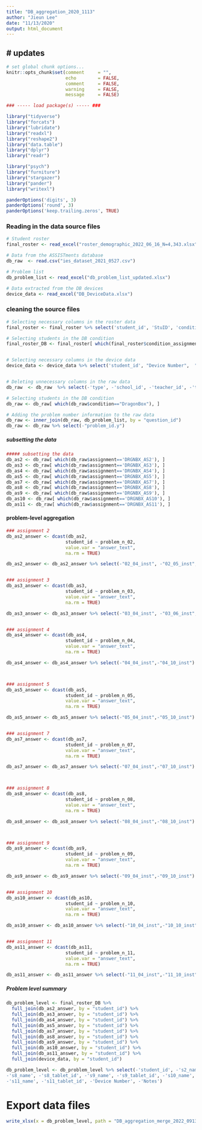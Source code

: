 ---
title: "DB_aggregation_2020_1113"
author: "Jieun Lee"
date: "11/13/2020"
output: html_document
---

# updates 
- 

```{r global_options, include=FALSE}
# set global chunk options...  
knitr::opts_chunk$set(comment     = "",
                      echo        = FALSE, 
                      comment     = FALSE,
                      warning     = FALSE, 
                      message     = FALSE)
```


```{r, echo=FALSE, results=FALSE, warning=FALSE, message=FALSE}
### ----- load package(s) ----- ###

library("tidyverse")    
library("forcats")
library("lubridate")    
library("readxl")
library("reshape2")
library("data.table")
library("dplyr")
library("readr")

library("psych")        
library("furniture")    
library("stargazer")    
library("pander")
library("writexl")

panderOptions('digits', 3)
panderOptions('round', 3)
panderOptions('keep.trailing.zeros', TRUE)
```

### Reading in the data source files 
```{r}
# Student roster
final_roster <- read_excel("roster_demographic_2022_06_16_N=4,343.xlsx")

# Data from the ASSISTments database
db_raw  <- read.csv("ies_dataset_2021_0527.csv")

# Problem list 
db_problem_list <- read_excel("db_problem_list_updated.xlsx")

# Data extracted from the DB devices
device_data <- read_excel("DB_DeviceData.xlsx")
```


### cleaning the source files 
```{r}
# Selecting necessary columns in the roster data 
final_roster <- final_roster %>% select('student_id', 'StuID', 'condition_assignment')

# Selecting students in the DB condition 
final_roster_DB <- final_roster[ which(final_roster$condition_assignment=='DragonBox'), ]


# Selecting necessary columns in the device data
device_data <- device_data %>% select('student_id', "Device Number",  "Final_Chapter_Tablet", "Final_Stage_Tablet", "Chapter Star count", "Final_Star_Count_Tablet", "Total_Problem_Device", "Notes" )


# Deleting unnecessary columns in the raw data 
db_raw  <- db_raw  %>% select(-'type', -'school_id', -'teacher_id', -'teacher', -'classroom', -'full_name', -'first_name', -'last_name', -'class_section', -'assignment_start', -'assignment_end', -'problem_log_id', -'student_xref', -'problem_set_id', -'alias')

# Selecting students in the DB condition 
db_raw <- db_raw[ which(db_raw$condition=="DragonBox"), ]

# Adding the problem number information to the raw data 
db_raw <- inner_join(db_raw, db_problem_list, by = "question_id")
db_raw <- db_raw %>% select(-"problem_id.y")
```

##### subsetting the data
```{r}
##### subsetting the data
db_as2 <- db_raw[ which(db_raw$assignment=='DRGNBX_AS2'), ]
db_as3 <- db_raw[ which(db_raw$assignment=='DRGNBX_AS3'), ]
db_as4 <- db_raw[ which(db_raw$assignment=='DRGNBX_AS4'), ]
db_as5 <- db_raw[ which(db_raw$assignment=='DRGNBX_AS5'), ]
db_as7 <- db_raw[ which(db_raw$assignment=='DRGNBX_AS7'), ]
db_as8 <- db_raw[ which(db_raw$assignment=='DRGNBX_AS8'), ]
db_as9 <- db_raw[ which(db_raw$assignment=='DRGNBX_AS9'), ]
db_as10 <- db_raw[ which(db_raw$assignment=='DRGNBX_AS10'), ]
db_as11 <- db_raw[ which(db_raw$assignment=='DRGNBX_AS11'), ]
```


#### problem-level aggregation 
```{r}
### assignment 2
db_as2_answer <- dcast(db_as2, 
                      student_id ~ problem_n_02, 
                      value.var = "answer_text", 
                      na.rm = TRUE)

db_as2_answer <- db_as2_answer %>% select(-"02_04_inst", -"02_05_inst", -"02_06_inst", -"02_12_inst", -"02_13_inst") 


### assignment 3
db_as3_answer <- dcast(db_as3, 
                      student_id ~ problem_n_03, 
                      value.var = "answer_text", 
                      na.rm = TRUE)

db_as3_answer <- db_as3_answer %>% select(-"03_04_inst", -"03_06_inst", -"03_11_inst", -"03_17_inst") 


### assignment 4
db_as4_answer <- dcast(db_as4, 
                      student_id ~ problem_n_04, 
                      value.var = "answer_text", 
                      na.rm = TRUE)

db_as4_answer <- db_as4_answer %>% select(-"04_04_inst",-"04_10_inst") 



### assignment 5
db_as5_answer <- dcast(db_as5, 
                      student_id ~ problem_n_05, 
                      value.var = "answer_text", 
                      na.rm = TRUE)

db_as5_answer <- db_as5_answer %>% select(-"05_04_inst",-"05_10_inst") 


### assignment 7
db_as7_answer <- dcast(db_as7, 
                      student_id ~ problem_n_07, 
                      value.var = "answer_text", 
                      na.rm = TRUE)

db_as7_answer <- db_as7_answer %>% select(-"07_04_inst",-"07_10_inst") 



### assignment 8
db_as8_answer <- dcast(db_as8, 
                      student_id ~ problem_n_08, 
                      value.var = "answer_text", 
                      na.rm = TRUE)

db_as8_answer <- db_as8_answer %>% select(-"08_04_inst",-"08_10_inst") 



### assignment 9
db_as9_answer <- dcast(db_as9, 
                      student_id ~ problem_n_09, 
                      value.var = "answer_text", 
                      na.rm = TRUE)

db_as9_answer <- db_as9_answer %>% select(-"09_04_inst",-"09_10_inst") 


### assignment 10
db_as10_answer <- dcast(db_as10, 
                      student_id ~ problem_n_10, 
                      value.var = "answer_text", 
                      na.rm = TRUE)

db_as10_answer <- db_as10_answer %>% select(-"10_04_inst",-"10_10_inst") 


### assignment 11
db_as11_answer <- dcast(db_as11, 
                      student_id ~ problem_n_11, 
                      value.var = "answer_text", 
                      na.rm = TRUE)

db_as11_answer <- db_as11_answer %>% select(-"11_04_inst",-"11_10_inst", ,-"11_16_inst") 
```

##### Problem level summary 
```{r}
db_problem_level <- final_roster_DB %>%
  full_join(db_as2_answer, by = "student_id") %>%
  full_join(db_as3_answer, by = "student_id") %>%
  full_join(db_as4_answer, by = "student_id") %>%
  full_join(db_as5_answer, by = "student_id") %>%
  full_join(db_as7_answer, by = "student_id") %>%
  full_join(db_as8_answer, by = "student_id") %>%
  full_join(db_as9_answer, by = "student_id") %>%
  full_join(db_as10_answer, by = "student_id") %>%
  full_join(db_as11_answer, by = "student_id") %>%
  full_join(device_data, by = "student_id")
```


```{r}
db_problem_level <- db_problem_level %>% select(-'student_id', -'s2_name',-'s2_tablet_id',-'s3_name',-'s3_tablet_id',-'s4_name', -'s4_tablet_id', -'s5_name', -'s5_tablet_id', -'s7_name', -'s7_tablet_id',
-'s8_name', -'s8_tablet_id', -'s9_name', -'s9_tablet_id', -'s10_name', -'s10_tablet_id',
-'s11_name', -'s11_tablet_id', -'Device Number', -'Notes')
```


# Export data files 
```{r}
write_xlsx(x = db_problem_level, path = "DB_aggregation_merge_2022_0913.xlsx", col_names = TRUE)
```









